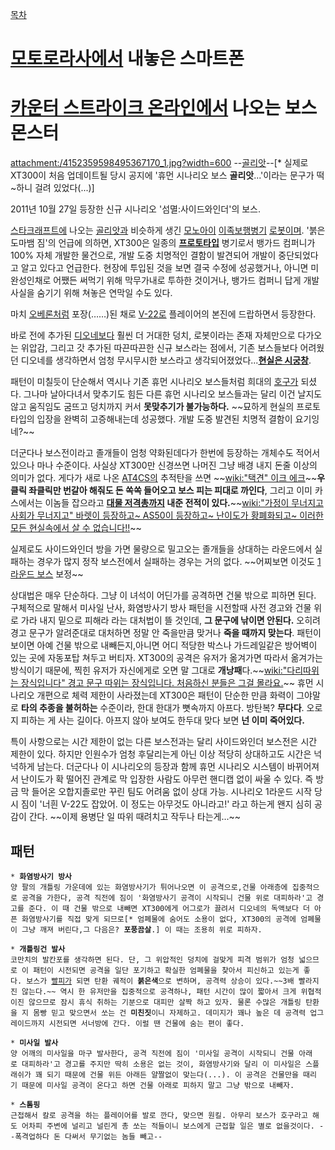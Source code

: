 [[목차]]
= [[모토로라]]사에서 내놓은 스마트폰 =

= [[카운터 스트라이크 온라인]]에서 나오는 보스 몬스터 =
attachment:/4152359598495367170_1.jpg?width=600
--[[골리앗]]--[* 실제로 XT300이 처음 업데이트될 당시 공지에 '휴먼 시나리오 보스 '''골리앗'''...'이라는 문구가 떡~하니 걸려 있었다(...)]

2011년 10월 27일 등장한 신규 시나리오 '섬멸:사이드와인더'의 보스. 

[[스타크래프트]]에 나오는 [[골리앗]]과 비슷하게 생긴 [[모노아이]] [[이족보행병기]] [[로봇]]이며. '붉은 도마뱀 짐'의 언급에 의하면, XT300은 일종의 '''[[프로토타입]]''' 병기로서 뱅가드 컴퍼니가 100% 자체 개발한 물건으로, 개발 도중 치명적인 결함이 발견되어 개발이 중단되었다고 알고 있다고 언급한다. 현장에 투입된 것을 보면 결국 수정에 성공했거나, 아니면 미완성인채로 어쨌든 써먹기 위해 막무가내로 투하한 것이거나, 뱅가드 컴퍼니 답게 개발 사실을 숨기기 위해 쳐놓은 연막일 수도 있다.

마치 [[오베론]]처럼 포장(……)된 채로 [[V-22]]로 플레이어의 본진에 드랍하면서 등장한다.

바로 전에 추가된 [[디오네]]보다 훨씬 더 거대한 덩치, 로봇이라는 존재 자체만으로 다가오는 위압감, 그리고 갓 추가된 따끈따끈한 신규 보스라는 점에서, 기존 보스들보다 어려웠던 디오네를 생각하면서 엄청 무시무시한 보스라고 생각되어졌었다...'''[[현실은 시궁창]]'''.

패턴이 미칠듯이 단순해서 역시나 기존 휴먼 시나리오 보스들처럼 희대의 [[호구]]가 되셨다. 그나마 날아다녀서 맞추기도 힘든 다른 휴먼 시나리오 보스들과는 달리 이건 날지도 않고 움직임도 굼뜨고 덩치까지 커서 '''못맞추기가 불가능하다.''' ~~묘하게 현실의 프로토타입의 입장을 완벽히 고증해내는데 성공했다. 개발 도중 발견된 치명적 결함이 요기잉네?~~

더군다나 보스전이라고 졸개들이 엄청 약화된데다가 한번에 등장하는 개체수도 적어서 있으나 마나 수준이다. 사실상 XT300만 신경쓰면 나머진 그냥 배경 내지 돈줄 이상의 의미가 없다. 게다가 새로 나온 [[AT4]]CS의 추적탄을 쓰면 ~~[[wiki:"택견" 이크 에크]]~~'''우클릭 좌클릭만 번갈아 해줘도 돈 쏙쏙 들어오고 보스 피는 피대로 까인다''', 그리고 이미 카스에서는 이놈들 잡으라고 '''[[대물 저격총]]까지 내준 전적이 있다.'''~~[[wiki:"가정이 무너지고 사회가 무너지고" 바렛이 등장하고~ AS50이 등장하고~ 난이도가 황폐화되고~ 이러한 모든 현실속에서 살 수 없습니다!!]]~~

실제로도 사이드와인더 방을 가면 물량으로 밀고오는 졸개들을 상대하는 라운드에서 실패하는 경우가 많지 정작 보스전에서 실패하는 경우는 거의 없다. ~~어찌보면 이것도 [[1라운드 보스]] 보정~~

상대법은 매우 단순하다. 그냥 이 녀석이 어딘가를 공격하면 건물 밖으로 피하면 된다. 구체적으로 말해서 미사일 난사, 화염방사기 방사 패턴을 시전할때 사전 경고와 건물 위로 가라 내지 밑으로 피해라 라는 대처법이 뜰 것인데, '''그 문구에 낚이면 안된다.''' 오히려 경고 문구가 알려준대로 대처하면 정말 안 죽을만큼 맞거나 '''죽을 때까지 맞는다'''. 패턴이 보이면 아예 건물 밖으로 내빼든지,아니면 어디 적당한 박스나 가드레일같은 방어벽이 있는 곳에 자동포탑 쳐두고 버티자. XT300의 공격은 유저가 옮겨가면 따라서 옮겨가는 방식이기 때문에, 찍힌 유저가 자신에게로 오면 말 그대로 '''개낭패'''다.~~[[wiki:"다리따위는 장식입니다" 경고 문구 따위는 장식입니다. 처음하신 분들은 그걸 몰라요.]]~~ 휴먼 시나리오 개편으로 체력 제한이 사라졌는데 XT300은 패턴이 단순한 만큼 화력이 그야말로 '''타의 추종을 불허하는''' 수준이라, 한대 한대가 뼛속까지 아프다. 방탄복? '''무다다'''. 오로지 피하는 게 사는 길이다. 아프지 않아 보여도 한두대 맞다 보면 '''넌 이미 죽어있다.'''

특이 사항으로는 시간 제한이 없는 다른 보스전과는 달리 사이드와인더 보스전은 시간 제한이 있다. 하지만 인원수가 엄청 후달리는게 아닌 이상 적당히 상대하고도 시간은 넉넉하게 남는다. 더군다나 이 시나리오의 등장과 함께 휴먼 시나리오 시스템이 바뀌어져서 난이도가 확 떨어진 관계로 막 입장한 사람도 아무런 핸디캡 없이 싸울 수 있다. 즉 방금 막 들어온 오합지졸로만 꾸린 팀도 어려움 없이 상대 가능. 시나리오 1라운드 시작 당시 짐이 '너흰 V-22도 잡았어. 이 정도는 아무것도 아니라고!' 라고 하는게 왠지 심히 공감이 간다. ~~이제 용병단 일 따위 때려치고 작두나 타는게...~~

== 패턴 ==

 * '''화염방사기 방사'''
 양 팔의 개틀링 가운데에 있는 화염방사기가 튀어나오면 이 공격으로,건물 아래층에 집중적으로 공격을 가한다, 공격 직전에 짐이 '화염방사기 공격이 시작되니 건물 위로 대피하라'고 경고를 준다. 이 때 건물 밖으로 내빼면 XT300에게 어그로가 끌려서 디오네의 독액보다 더 아픈 화염방사기를 직접 맞게 되므로[* 엄폐물에 숨어도 소용이 없다, XT300의 공격에 엄폐물이 그냥 깨져 버린다,그 다음은? '''포풍끔살'''.] 이 때는 조용히 위로 피하자.

 * '''개틀링건 발사'''
 코만치의 발칸포를 생각하면 된다. 단, 그 위압적인 덩치에 걸맞게 피격 범위가 엄청 넓으므로 이 패턴이 시전되면 공격을 일단 포기하고 확실한 엄폐물을 찾아서 피신하고 있는게 좋다. 보스가 [[빨피]]가 되면 탄환 궤적이 '''붉은색'''으로 변하며, 공격력 상승이 있다.~~3배 빨라지진 않는다.~~ 역시 한 유저만을 집중적으로 공격하나, 패턴 시간이 많이 짧아서 크게 위협적이진 않으므로 잠시 휴식 취하는 기분으로 대피만 살짝 하고 있자. 물론 수많은 개틀링 탄환을 지 몸빵 믿고 맞으면서 쏘는 건 '''미친짓'''이니 자제하고. 데미지가 꽤나 높은 데 공격력 업그레이드까지 시전되면 서너방에 간다. 이럴 땐 건물에 숨는 편이 좋다.

 * '''미사일 발사'''
 양 어깨의 미사일을 마구 발사한다, 공격 직전에 짐이 '미사일 공격이 시작되니 건물 아래로 대피하라'고 경고를 주지만 딱히 소용은 없는 것이, 화염방사기와 달리 이 미사일은 스플래쉬가 꽤 되기 때문에 건물 위든 아래든 얄짤없이 맞는다(...). 이 공격은 건물만을 때리기 때문에 미사일 공격이 온다고 하면 건물 아래로 피하지 말고 그냥 밖으로 내빼자.

 * '''스톰핑'''
 근접해서 칼로 공격을 하는 플레이어를 발로 깐다, 맞으면 원킬. 아무리 보스가 호구라고 해도 어차피 주변에 널리고 널린게 총 쏘는 적들이니 보스에게 근접할 일은 별로 없을것이다. --폭격업하다 돈 다써서 무기없는 놈들 빼고--

